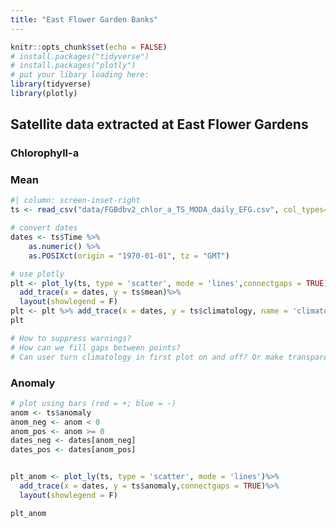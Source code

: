 ```yaml
---
title: "East Flower Garden Banks"
---
```


```r
knitr::opts_chunk$set(echo = FALSE)
# install.packages("tidyverse")
# install.packages("plotly")
# put your libary loading here:
library(tidyverse)
library(plotly)
```
## Satellite data extracted at East Flower Gardens

### Chlorophyll-a
::: {.panel-tabset}
### Mean
```r
#| column: screen-inset-right
ts <- read_csv("data/FGBdbv2_chlor_a_TS_MODA_daily_EFG.csv", col_types=cols())  # Pull CHL ts from .csv (need to fix source here to server, NOT Github!)

# convert dates
dates <- ts$Time %>%
    as.numeric() %>%
    as.POSIXct(origin = "1970-01-01", tz = "GMT")

# use plotly
plt <- plot_ly(ts, type = 'scatter', mode = 'lines',connectgaps = TRUE)%>%
  add_trace(x = dates, y = ts$mean)%>%
  layout(showlegend = F)
plt <- plt %>% add_trace(x = dates, y = ts$climatology, name = 'climatology', mode = 'lines')
plt

# How to suppress warnings?
# How can we fill gaps between points?
# Can user turn climatology in first plot on and off? Or make transparent?

```
### Anomaly
```r
# plot using bars (red = +; blue = -)
anom <- ts$anomaly
anom_neg <- anom < 0
anom_pos <- anom >= 0
dates_neg <- dates[anom_neg]
dates_pos <- dates[anom_pos]


plt_anom <- plot_ly(ts, type = 'scatter', mode = 'lines')%>%
  add_trace(x = dates, y = ts$anomaly,connectgaps = TRUE)%>%
  layout(showlegend = F)

plt_anom

```
:::



